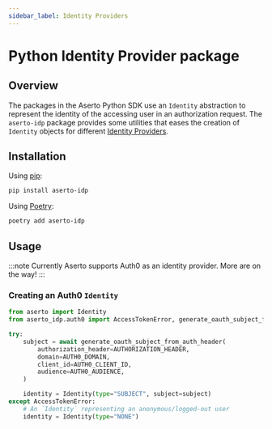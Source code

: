 ```yaml
---
sidebar_label: Identity Providers
---
```


# Python Identity Provider package

## Overview

The packages in the Aserto Python SDK use an `Identity` abstraction to represent the identity of the
accessing user in an authorization request. The `aserto-idp` package provides some utilities that eases
the creation of `Identity` objects for different [Identity Providers](/docs/overview/connections#providers).

## Installation

Using [pip](https://pip.pypa.io):

```sh
pip install aserto-idp
```

Using [Poetry](https://python-poetry.org):

```sh
poetry add aserto-idp
```

## Usage

:::note
Currently Aserto supports Auth0 as an identity provider. More are on the way!
:::

### Creating an Auth0 `Identity`

```py
from aserto import Identity
from aserto_idp.auth0 import AccessTokenError, generate_oauth_subject_from_auth_header

try:
    subject = await generate_oauth_subject_from_auth_header(
        authorization_header=AUTHORIZATION_HEADER,
        domain=AUTH0_DOMAIN,
        client_id=AUTH0_CLIENT_ID,
        audience=AUTH0_AUDIENCE,
    )

    identity = Identity(type="SUBJECT", subject=subject)
except AccessTokenError:
    # An `Identity` representing an anonymous/logged-out user
    identity = Identity(type="NONE")
```